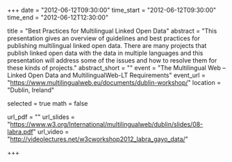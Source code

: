 +++
date = "2012-06-12T09:30:00"
time_start = "2012-06-12T09:30:00"
time_end = "2012-06-12T12:30:00"

title = "Best Practices for Multilingual Linked Open Data"
abstract = "This presentation gives an overview of guidelines and best practices for publishing multilingual linked open data. There are many projects that publish linked open data with the data in multiple languages and this presentation will address some of the issues and how to resolve them for these kinds of projects."
abstract_short = ""
event = "The Multilingual Web – Linked Open Data and MultilingualWeb-LT Requirements"
event_url = "https://www.multilingualweb.eu/documents/dublin-workshop/"
location = "Dublin, Ireland"

selected = true
math = false

url_pdf = ""
url_slides = "https://www.w3.org/International/multilingualweb/dublin/slides/08-labra.pdf"
url_video = "http://videolectures.net/w3cworkshop2012_labra_gayo_data/"

+++

